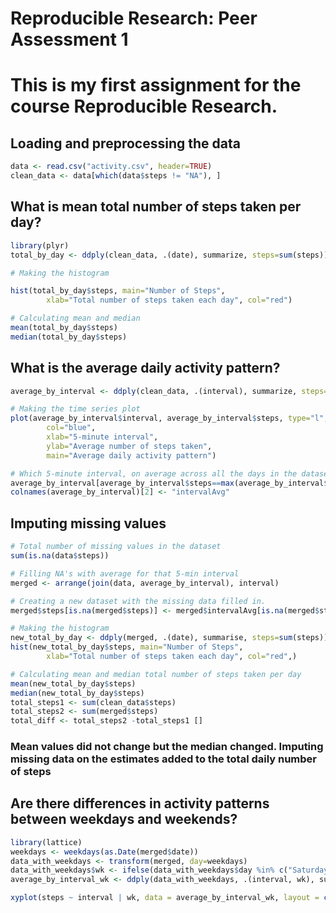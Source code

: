 # Reproducible Research: Peer Assessment 1
# This is my first assignment for the course Reproducible Research.

## Loading and preprocessing the data
```r
data <- read.csv("activity.csv", header=TRUE)
clean_data <- data[which(data$steps != "NA"), ]

```

## What is mean total number of steps taken per day?
```r
library(plyr)
total_by_day <- ddply(clean_data, .(date), summarize, steps=sum(steps))

# Making the histogram 

hist(total_by_day$steps, main="Number of Steps", 
        xlab="Total number of steps taken each day", col="red")

# Calculating mean and median
mean(total_by_day$steps)
median(total_by_day$steps)
```

## What is the average daily activity pattern?
```r
average_by_interval <- ddply(clean_data, .(interval), summarize, steps=mean(steps))

# Making the time series plot
plot(average_by_interval$interval, average_by_interval$steps, type="l", 
        col="blue",
        xlab="5-minute interval", 
        ylab="Average number of steps taken",
        main="Average daily activity pattern")

# Which 5-minute interval, on average across all the days in the dataset, contains the maximum number of steps?
average_by_interval[average_by_interval$steps==max(average_by_interval$steps),]
colnames(average_by_interval)[2] <- "intervalAvg"
```

## Imputing missing values
```r
# Total number of missing values in the dataset
sum(is.na(data$steps))

# Filling NA's with average for that 5-min interval
merged <- arrange(join(data, average_by_interval), interval)

# Creating a new dataset with the missing data filled in.
merged$steps[is.na(merged$steps)] <- merged$intervalAvg[is.na(merged$steps)]

# Making the histogram
new_total_by_day <- ddply(merged, .(date), summarise, steps=sum(steps))
hist(new_total_by_day$steps, main="Number of Steps", 
        xlab="Total number of steps taken each day", col="red",)

# Calculating mean and median total number of steps taken per day
mean(new_total_by_day$steps)
median(new_total_by_day$steps)
total_steps1 <- sum(clean_data$steps)
total_steps2 <- sum(merged$steps)
total_diff <- total_steps2 -total_steps1 []
```
### Mean values did not change but the median changed.  Imputing missing data on the estimates added to the total daily number of steps

## Are there differences in activity patterns between weekdays and weekends?

```r
library(lattice)
weekdays <- weekdays(as.Date(merged$date))
data_with_weekdays <- transform(merged, day=weekdays)
data_with_weekdays$wk <- ifelse(data_with_weekdays$day %in% c("Saturday", "Sunday"),"weekend", "weekday")
average_by_interval_wk <- ddply(data_with_weekdays, .(interval, wk), summarize, steps=mean(steps))

xyplot(steps ~ interval | wk, data = average_by_interval_wk, layout = c(1, 2), type="l")
```